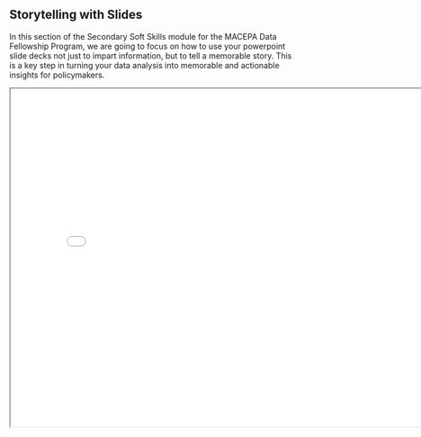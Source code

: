 ## Storytelling with Slides

In this section of the Secondary Soft Skills module for the MACEPA Data Fellowship Program, we are going to focus on how to use your powerpoint slide decks not just to impart information, but to tell a memorable story. This is a key step in turning your data analysis into memorable and actionable insights for policymakers.

<iframe src="Storytelling with slides.pdf" width="800" height="600">

</iframe>
